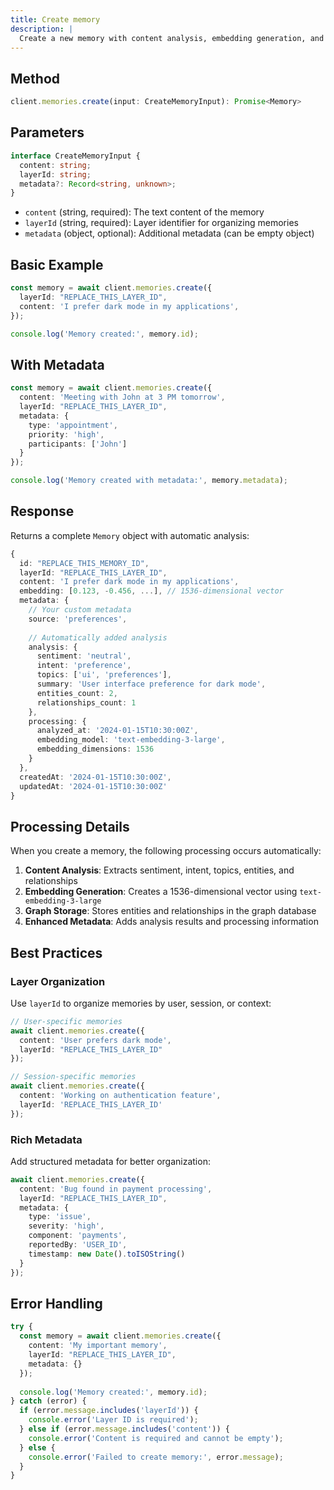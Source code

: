 ```yaml
---
title: Create memory
description: |
  Create a new memory with content analysis, embedding generation, and graph storage.
---
```


## Method

```typescript
client.memories.create(input: CreateMemoryInput): Promise<Memory>
```

## Parameters

```typescript
interface CreateMemoryInput {
  content: string;
  layerId: string;
  metadata?: Record<string, unknown>;
}
```

- `content` (string, required): The text content of the memory
- `layerId` (string, required): Layer identifier for organizing memories
- `metadata` (object, optional): Additional metadata (can be empty object)

## Basic Example

```typescript
const memory = await client.memories.create({
  layerId: "REPLACE_THIS_LAYER_ID",
  content: 'I prefer dark mode in my applications',
});

console.log('Memory created:', memory.id);
```

## With Metadata

```typescript
const memory = await client.memories.create({
  content: 'Meeting with John at 3 PM tomorrow',
  layerId: "REPLACE_THIS_LAYER_ID",
  metadata: {
    type: 'appointment',
    priority: 'high',
    participants: ['John']
  }
});

console.log('Memory created with metadata:', memory.metadata);
```

## Response

Returns a complete `Memory` object with automatic analysis:

```typescript
{
  id: "REPLACE_THIS_MEMORY_ID",
  layerId: "REPLACE_THIS_LAYER_ID",
  content: 'I prefer dark mode in my applications',
  embedding: [0.123, -0.456, ...], // 1536-dimensional vector
  metadata: {
    // Your custom metadata
    source: 'preferences',
    
    // Automatically added analysis
    analysis: {
      sentiment: 'neutral',
      intent: 'preference',
      topics: ['ui', 'preferences'],
      summary: 'User interface preference for dark mode',
      entities_count: 2,
      relationships_count: 1
    },
    processing: {
      analyzed_at: '2024-01-15T10:30:00Z',
      embedding_model: 'text-embedding-3-large',
      embedding_dimensions: 1536
    }
  },
  createdAt: '2024-01-15T10:30:00Z',
  updatedAt: '2024-01-15T10:30:00Z'
}
```

## Processing Details

When you create a memory, the following processing occurs automatically:

1. **Content Analysis**: Extracts sentiment, intent, topics, entities, and relationships
2. **Embedding Generation**: Creates a 1536-dimensional vector using `text-embedding-3-large`
3. **Graph Storage**: Stores entities and relationships in the graph database
4. **Enhanced Metadata**: Adds analysis results and processing information

## Best Practices

### Layer Organization

Use `layerId` to organize memories by user, session, or context:

```typescript
// User-specific memories
await client.memories.create({
  content: 'User prefers dark mode',
  layerId: "REPLACE_THIS_LAYER_ID"
});

// Session-specific memories
await client.memories.create({
  content: 'Working on authentication feature',
  layerId: 'REPLACE_THIS_LAYER_ID'
});
```

### Rich Metadata

Add structured metadata for better organization:

```typescript
await client.memories.create({
  content: 'Bug found in payment processing',
  layerId: "REPLACE_THIS_LAYER_ID",
  metadata: {
    type: 'issue',
    severity: 'high',
    component: 'payments',
    reportedBy: 'USER_ID',
    timestamp: new Date().toISOString()
  }
});
```

## Error Handling

```typescript
try {
  const memory = await client.memories.create({
    content: 'My important memory',
    layerId: "REPLACE_THIS_LAYER_ID",
    metadata: {}
  });
  
  console.log('Memory created:', memory.id);
} catch (error) {
  if (error.message.includes('layerId')) {
    console.error('Layer ID is required');
  } else if (error.message.includes('content')) {
    console.error('Content is required and cannot be empty');
  } else {
    console.error('Failed to create memory:', error.message);
  }
}
``` 